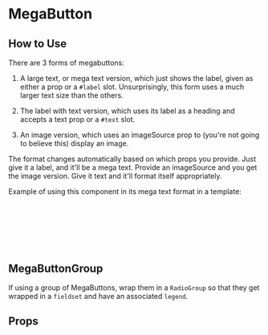 
# MegaButton

<Canvas of={MegaText} />
<Canvas of={WithImage} />
<Canvas of={SmallText} />

## How to Use

There are 3 forms of megabuttons:

1. A large text, or mega text version, which just shows the label, given as either a prop or a `#label` slot. Unsurprisingly, this form uses a much larger text size than the others.

2. The label with text version, which uses its label as a heading and accepts a text prop or a `#text` slot.

3. An image version, which uses an imageSource prop to (you're not going to believe this) display an image.

The format changes automatically based on which props you provide. Just give it a label, and it'll be a mega text. Provide an imageSource and you get the image version. Give it text and it'll format itself appropriately.

Example of using this component in its mega text format in a template:

```html
<MegaButton
  name="reward-choice"
  id="kitten"
  value="kitten"
  label="Free Kitten"
/>
```

## MegaButtonGroup

If using a group of MegaButtons, wrap them in a `RadioGroup` so that they get wrapped in a `fieldset` and have an associated `legend`.

## Props

<ArgTypes story={PRIMARY_STORY} />
